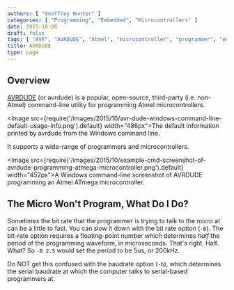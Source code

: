 ```yaml
---
authors: [ "Geoffrey Hunter" ]
categories: [ "Programming", "Embedded", "Microcontrollers" ]
date: 2015-10-06
draft: false
tags: [ "AVR", "AVRDUDE", "Atmel", "microcontroller", "programmer", "embedded", "baudrate" ]
title: AVRDUDE
type: page
---
```


## Overview

[AVRDUDE](http://www.nongnu.org/avrdude/) (or avrdude) is a popular, open-source, third-party (i.e. non-Atmel) command-line utility for programming Atmel microcontrollers.

<Image src={require('/images/2015/10/avr-dude-windows-command-line-default-usage-info.png').default} width="486px">The default information printed by avrdude from the Windows command line.</Image>

It supports a wide-range of programmers and microcontrollers.

<Image src={require('/images/2015/10/example-cmd-screenshot-of-avrdude-programming-atmega-microcontroller.png').default} width="452px">A Windows command-line screenshot of AVRDUDE programming an Atmel ATmega microcontroller.</Image>

## The Micro Won't Program, What Do I Do?

Sometimes the bit rate that the programmer is trying to talk to the micro at can be a little to fast. You can slow it down with the bit rate option (`-B`). The bit-rate option requires a floating-point number which determines _half_ the period of the programming waveform, in microseconds. That's right. Half. What? So `-B 2.5` would set the period to be 5us, or 200kHz.

Do NOT get this confused with the baudrate option (`-b`), which determines the serial baudrate at which the computer talks to serial-based programmers at.
